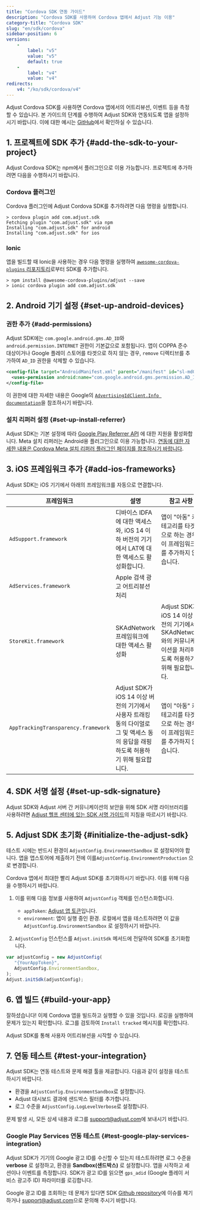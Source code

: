 ```yaml
---
title: "Cordova SDK 연동 가이드"
description: "Cordova SDK를 사용하여 Cordova 앱에서 Adjust 기능 이용"
category-title: "Cordova SDK"
slug: "en/sdk/cordova"
sidebar-position: 6
versions: 
    - 
        label: "v5"
        value: "v5"
        default: true
    - 
        label: "v4"
        value: "v4"
redirects: 
    v4: "/ko/sdk/cordova/v4"
---
```

Adjust Cordova SDK를 사용하면 Cordova 앱에서의 어트리뷰션, 이벤트 등을 측정할 수 있습니다. 본 가이드의 단계를 수행하여 Adjust SDK와 연동되도록 앱을 설정하시기 바랍니다. 이에 대한 예시는 [GitHub](https://github.com/adjust/cordova_sdk/tree/master/example-cordova)에서 확인하실 수 있습니다.

1\. 프로젝트에 SDK 추가 \{\#add\-the\-sdk\-to\-your\-project\}
----------------------------------------------------------------

Adjust Cordova SDK는 npm에서 플러그인으로 이용 가능합니다. 프로젝트에 추가하려면 다음을 수행하시기 바랍니다.

### Cordova 플러그인

Cordova 플러그인에 Adjust Cordova SDK를 추가하려면 다음 명령을 실행합니다.

```console
> cordova plugin add com.adjust.sdk
Fetching plugin "com.adjust.sdk" via npm
Installing "com.adjust.sdk" for android
Installing "com.adjust.sdk" for ios
```

### Ionic

앱을 빌드할 때 Ionic을 사용하는 경우 다음 명령을 실행하여 [`awesome-cordova-plugins` 리포지토리](https://github.com/danielsogl/awesome-cordova-plugins)로부터 SDK를 추가합니다.

```console
> npm install @awesome-cordova-plugins/adjust --save
> ionic cordova plugin add com.adjust.sdk
```

2\. Android 기기 설정 \{\#set\-up\-android\-devices\}
--------------------------------------------------------

### 권한 추가 \{\#add\-permissions\}

Adjust SDK에는 `com.google.android.gms.AD_ID`와 `android.permission.INTERNET` 권한이 기본값으로 포함됩니다. 앱이 COPPA 준수 대상이거나 Google 플레이 스토어를 타겟으로 하지 않는 경우, `remove` 디렉티브를 추가하여 `AD_ID` 권한을 삭제할 수 있습니다.

```xml
<config-file target="AndroidManifest.xml" parent="/manifest" id="sl-md0000000">
  <uses-permission android:name="com.google.android.gms.permission.AD_ID" tools:node="remove" id="sl-md0000000" />
</config-file>
```

<callout type="seealso"> 

이 권한에 대한 자세한 내용은 Google의 [`AdvertisingIdClient.Info documentation`](https://developers.google.com/android/reference/com/google/android/gms/ads/identifier/AdvertisingIdClient.Info#public-string-getid)을 참조하시기 바랍니다.
</Callout> 

### 설치 리퍼러 설정 \{\#set\-up\-install\-referrer\}

Adjust SDK는 기본 설정에 따라 [Google Play Referrer API](https://developer.android.com/google/play/installreferrer) 에 대한 지원을 활성화합니다. Meta 설치 리퍼러는 Android용 플러그인으로 이용 가능합니다. [연동에 대한 자세한 내용은 Cordova Meta 설치 리퍼러 플러그인 페이지를 참조하시기 바랍니다](/en/sdk/cordova/plugins/meta-referrer-plugin).

3\. iOS 프레임워크 추가 \{\#add\-ios\-frameworks\}
-------------------------------------------------

Adjust SDK는 iOS 기기에서 아래의 프레임워크를 자동으로 연결합니다.

|                프레임워크                |                                        설명                                         |                                   참고 사항                                   |
|-------------------------------------|-----------------------------------------------------------------------------------|---------------------------------------------------------------------------|
| `AdSupport.framework`               | 디바이스 IDFA에 대한 액세스와, iOS 14 이하 버전의 기기에서 LAT에 대한 액세스도 활성화합니다.                       | 앱이 "아동" 카테고리를 타겟으로 하는 경우 이 프레임워크를 추가하지 않습니다.                              |
| `AdServices.framework`              | Apple 검색 광고 어트리뷰션 처리                                                              |                                                                           |
| `StoreKit.framework`                | SKAdNetwork 프레임워크에 대한 액세스 활성화                                                     | Adjust SDK가 iOS 14 이상 버전의 기기에서 SKAdNetwork와의 커뮤니케이션을 처리하도록 허용하기 위해 필요합니다. |
| `AppTrackingTransparency.framework` | Adjust SDK가 iOS 14 이상 버전의 기기에서 사용자 트래킹 동의 다이얼로그 및 액세스 동의 응답을 래핑하도록 허용하기 위해 필요합니다. | 앱이 "아동" 카테고리를 타겟으로 하는 경우 이 프레임워크를 추가하지 않습니다.                              |

4\. SDK 서명 설정 \{\#set\-up\-sdk\-signature\}
--------------------------------------------------

Adjust SDK와 Adjust 서버 간 커뮤니케이션의 보안을 위해 SDK 서명 라이브러리를 사용하려면 [Adjust 헬프 센터에 있는 SDK 서명 가이드](https://help.adjust.com/en/article/sdk-signature)의 지침을 따르시기 바랍니다.

5\. Adjust SDK 초기화 \{\#initialize\-the\-adjust\-sdk\}
------------------------------------------------------------

<callout type="important"> 

테스트 시에는 반드시 환경이 `AdjustConfig.EnvironmentSandbox` 로 설정되어야 합니다. 앱을 앱스토어에 제출하기 전에 이를`AdjustConfig.EnvironmentProduction` 으로 변경합니다.
</Callout> 

Cordova 앱에서 최대한 빨리 Adjust SDK를 초기화하시기 바랍니다. 이를 위해 다음을 수행하시기 바랍니다.

1. 이를 위해 다음 정보를 사용하여 `AdjustConfig` 객체를 인스턴스화합니다. 
   * `appToken`: [Adjust 앱 토큰](https://help.adjust.com/en/article/app-settings#view-your-app-token)입니다.
   * `environment`: 앱이 실행 중인 환경. 로컬에서 앱을 테스트하려면 이 값을 `AdjustConfig.EnvironmentSandbox` 로 설정하시기 바랍니다.

2. `AdjustConfig` 인스턴스를 `Adjust.initSdk` 메서드에 전달하여 SDK를 초기화합니다.

```js
var adjustConfig = new AdjustConfig(
   "{YourAppToken}",
   AdjustConfig.EnvironmentSandbox,
);
Adjust.initSdk(adjustConfig);
```

6\. 앱 빌드 \{\#build\-your\-app\}
-------------------------------------

잘하셨습니다\! 이제 Cordova 앱을 빌드하고 실행할 수 있을 것입니다. 로깅을 실행하여 문제가 있는지 확인합니다. 로그를 검토하여 `Install tracked` 메시지를 확인합니다.

Adjust SDK를 통해 사용자 어트리뷰션을 시작할 수 있습니다.

7\. 연동 테스트 \{\#test\-your\-integration\}
----------------------------------------------

Adjust SDK는 연동 테스트와 문제 해결 툴을 제공합니다. 다음과 같이 설정을 테스트하시기 바랍니다.

* 환경을 `AdjustConfig.EnvironmentSandbox`로 설정합니다.
* Adjust 대시보드 결과에 샌드박스 필터를 추가합니다.
* 로그 수준을 `AdjustConfig.LogLevelVerbose`로 설정합니다.

문제 발생 시, 모든 상세 내용과 로그를 [support@adjust.com](mailto:support@adjust.com)에 보내시기 바랍니다.

### Google Play Services 연동 테스트 \{\#test\-google\-play\-services\-integration\}

Adjust SDK가 기기의 Google 광고 ID를 수신할 수 있는지 테스트하려면 로그 수준을 **verbose** 로 설정하고, 환경을 **Sandbox\(샌드박스\)** 로 설정합니다. 앱을 시작하고 세션이나 이벤트를 측정합니다. SDK가 광고 ID를 읽으면 `gps_adid` \(Google 플레이 서비스 광고주 ID\) 파라미터를 로깅합니다.

Google 광고 ID를 조회하는 데 문제가 있다면 SDK [Github repository](https://github.com/adjust/cordova_sdk)에 이슈를 제기하거나 [support@adjust.com](mailto:support@adjust.com)으로 문의해 주시기 바랍니다.

